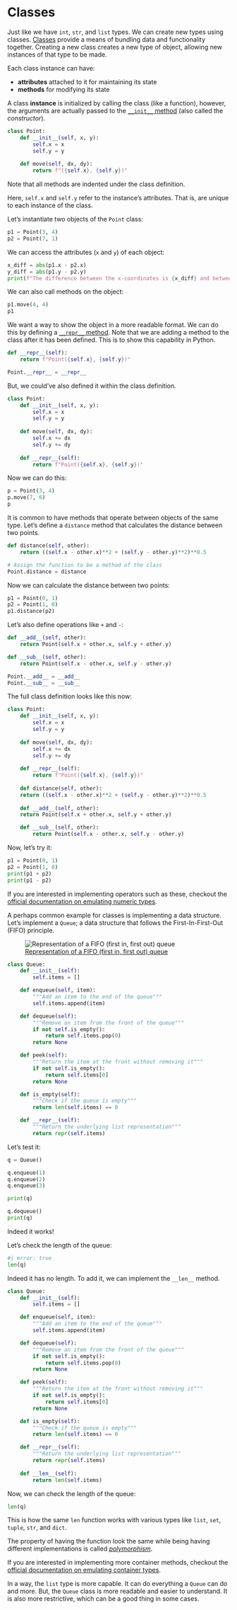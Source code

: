 # Classes

Just like we have `int`, `str`, and `list` types. We can create new types using classes. [Classes](https://docs.python.org/3.13/tutorial/classes.html) provide a means of bundling data and functionality together. Creating a new class creates a new type of object, allowing new instances of that type to be made.

Each class instance can have:

- **attributes** attached to it for maintaining its state
- **methods** for modifying its state

A class **instance** is initialized by calling the class (like a function), however, the arguments are actually passed to the [`__init__` method](https://docs.python.org/3/reference/datamodel.html#object.__init__) (also called the *constructor*).

```python
class Point:
    def __init__(self, x, y):
        self.x = x
        self.y = y
    
    def move(self, dx, dy):
        return f"({self.x}, {self.y})"
```

Note that all methods are indented under the class definition.

Here, `self.x` and `self.y` refer to the instance's attributes. That is, are unique to each instance of the class.

Let's instantiate two objects of the `Point` class:

```python
p1 = Point(3, 4)
p2 = Point(7, 1)
```

We can access the attributes (`x` and `y`) of each object:

```python
x_diff = abs(p1.x - p2.x)
y_diff = abs(p1.y - p2.y)
print(f"The difference between the x-coordinates is {x_diff} and between the y-coordinates is {y_diff}.")
```

We can also call methods on the object:

```python
p1.move(4, 4)
p1
```

We want a way to show the object in a more readable format. We can do this by defining a [`__repr__` method](https://docs.python.org/3/reference/datamodel.html#object.__repr__). Note that we are adding a method to the class after it has been defined. This is to show this capability in Python.

```python
def __repr__(self):
    return f"Point({self.x}, {self.y})"

Point.__repr__ = __repr__
```

But, we could've also defined it within the class definition.

```python
class Point:
    def __init__(self, x, y):
        self.x = x
        self.y = y
    
    def move(self, dx, dy):
        self.x += dx
        self.y += dy
    
    def __repr__(self):
        return f"Point({self.x}, {self.y})"
```

Now we can do this:

```python
p = Point(3, 4)
p.move(7, 6)
p
```

It is common to have methods that operate between objects of the same type. Let's define a `distance` method that calculates the distance between two points.

```python
def distance(self, other):
    return ((self.x - other.x)**2 + (self.y - other.y)**2)**0.5

# Assign the function to be a method of the class
Point.distance = distance
```

Now we can calculate the distance between two points:

```python
p1 = Point(0, 1)
p2 = Point(1, 0)
p1.distance(p2)
```

Let's also define operations like `+` and `-`:

```python
def __add__(self, other):
    return Point(self.x + other.x, self.y + other.y)

def __sub__(self, other):
    return Point(self.x - other.x, self.y - other.y)

Point.__add__ = __add__
Point.__sub__ = __sub__
```

The full class definition looks like this now:

```python
class Point:
    def __init__(self, x, y):
        self.x = x
        self.y = y
    
    def move(self, dx, dy):
        self.x += dx
        self.y += dy
    
    def __repr__(self):
        return f"Point({self.x}, {self.y})"
    
    def distance(self, other):
    return ((self.x - other.x)**2 + (self.y - other.y)**2)**0.5
    
    def __add__(self, other):
    return Point(self.x + other.x, self.y + other.y)

    def __sub__(self, other):
        return Point(self.x - other.x, self.y - other.y)
```

Now, let's try it:

```python
p1 = Point(0, 1)
p2 = Point(1, 0)
print(p1 + p2)
print(p1 - p2)
```

If you are interested in implementing operators such as these, checkout the [official documentation on emulating numeric types](https://docs.python.org/3/reference/datamodel.html#emulating-numeric-types).

A perhaps common example for classes is implementing a data structure. Let's implement a `Queue`; a data structure that follows the First-In-First-Out (FIFO) principle.

![[Representation of a FIFO (first in, first out) queue](https://en.wikipedia.org/wiki/Queue_(abstract_data_type))
](https://upload.wikimedia.org/wikipedia/commons/thumb/5/52/Data_Queue.svg/330px-Data_Queue.svg.png)

```python
class Queue:
    def __init__(self):
        self.items = []

    def enqueue(self, item):
        """Add an item to the end of the queue"""
        self.items.append(item)

    def dequeue(self):
        """Remove an item from the front of the queue"""
        if not self.is_empty():
            return self.items.pop(0)
        return None

    def peek(self):
        """Return the item at the front without removing it"""
        if not self.is_empty():
            return self.items[0]
        return None

    def is_empty(self):
        """Check if the queue is empty"""
        return len(self.items) == 0

    def __repr__(self):
        """Return the underlying list representation"""
        return repr(self.items)
```

Let's test it:

```python

q = Queue()

q.enqueue(1)
q.enqueue(2)
q.enqueue(3)

print(q)
```

```python

q.dequeue()
print(q)
```

Indeed it works!

Let's check the length of the queue:

```python
#| error: true
len(q)
```

Indeed it has no length. To add it, we can implement the `__len__` method.

```python
class Queue:
    def __init__(self):
        self.items = []

    def enqueue(self, item):
        """Add an item to the end of the queue"""
        self.items.append(item)

    def dequeue(self):
        """Remove an item from the front of the queue"""
        if not self.is_empty():
            return self.items.pop(0)
        return None

    def peek(self):
        """Return the item at the front without removing it"""
        if not self.is_empty():
            return self.items[0]
        return None

    def is_empty(self):
        """Check if the queue is empty"""
        return len(self.items) == 0

    def __repr__(self):
        """Return the underlying list representation"""
        return repr(self.items)
    
    def __len__(self):
        return len(self.items)
```

Now, we can check the length of the queue:

```python
len(q)
```

This is how the same `len` function works with various types like `list`, `set`, `tuple`, `str`, and `dict`. 

The property of having the function look the same while being having different implementations is called [*polymorphism*](https://en.wikipedia.org/wiki/Polymorphism_(computer_science)).

If you are interested in implementing more container methods, checkout the [official documentation on emulating container types](https://docs.python.org/3/reference/datamodel.html#emulating-container-types).

In a way, the `list` type is more capable. It can do everything a `Queue` can do and more. But, the `Queue` class is more readable and easier to understand. It is also more restrictive, which can be a good thing in some cases.
